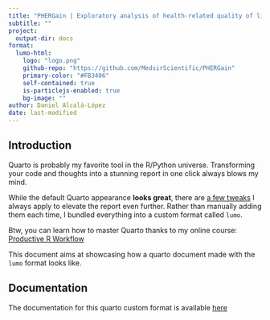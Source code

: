 ```yaml
---
title: "PHERGain | Exploratory analysis of health-related quality of life data (HR-QoL)"
subtitle: ""
project:
  output-dir: docs
format:
  lumo-html: 
    logo: "logo.png"                                                   # Optional. Path to a logo displayed above the title
    github-repo: "https://github.com/MedsirScientific/PHERGain"        # Optional. Adds a github corner at the top right
    primary-color: "#FB3406"
    self-contained: true
    is-particlejs-enabled: true                                        # Optional: display interactive particles in the document header
    bg-image: ""                                                       # Optional: link to an image for the header background
author: Daniel Alcalá-López
date: last-modified
---
```





## Introduction

Quarto is probably my favorite tool in the R/Python universe. Transforming your code and thoughts into a stunning report in one click always blows my mind.

While the default Quarto appearance **looks great**, there are [a few tweaks](https://www.productive-r-workflow.com/quarto-tricks) I always apply to elevate the report even further. Rather than manually adding them each time, I bundled everything into a custom format called `lumo`.


::: {.column-margin}

Btw, you can learn how to master Quarto thanks to my online course: [Productive R Workflow](https://www.productive-r-workflow.com)

:::


This document aims at showcasing how a quarto document made with the `lumo` format looks like.


## Documentation

The documentation for this quarto custom format is available [here](https://www.productive-r-workflow.com/r/bonus/lumo-quarto-template)


